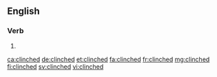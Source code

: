 ==English==

===Verb===
{{head|en|verb form}}

# {{en-past of|clinch}}

[[ca:clinched]]
[[de:clinched]]
[[et:clinched]]
[[fa:clinched]]
[[fr:clinched]]
[[mg:clinched]]
[[fi:clinched]]
[[sv:clinched]]
[[vi:clinched]]